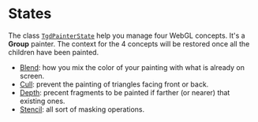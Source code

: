 # States

The class [`TgdPainterState`](/docs/classes/TgdPainterState.html) help you
manage four WebGL concepts. It's a **Group** painter. The context for the 4
concepts will be restored once all the children have been painted.

-   [Blend](#/articles/state/blend): how you mix the color of your painting with
    what is already on screen.
-   [Cull](#/articles/state/cull): prevent the painting of triangles facing
    front or back.
-   [Depth](#/articles/state/depth): precent fragments to be painted if farther
    (or nearer) that existing ones.
-   [Stencil](#/articles/state/stencil): all sort of masking operations.
